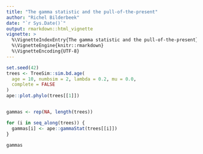 ```yaml
---
title: "The gamma statistic and the pull-of-the-present"
author: "Richel Bilderbeek"
date: "`r Sys.Date()`"
output: rmarkdown::html_vignette
vignette: >
  %\VignetteIndexEntry{The gamma statistic and the pull-of-the-present}
  %\VignetteEngine{knitr::rmarkdown}
  %\VignetteEncoding{UTF-8}
---
```


```r
set.seed(42)
trees <- TreeSim::sim.bd.age(
  age = 10, numbsim = 2, lambda = 0.2, mu = 0.0,
  complete = FALSE
)
ape::plot.phylo(trees[[1]])


gammas <- rep(NA, length(trees))

for (i in seq_along(trees)) {
  gammas[i] <- ape::gammaStat(trees[[i]])
}

gammas

```

